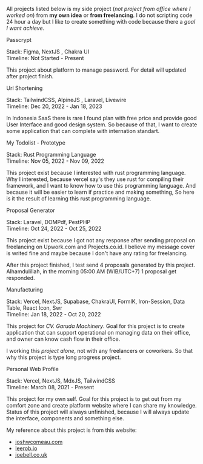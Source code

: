 

All projects listed below is my side project (_not project from office where I worked on_) from **my own idea** or **from freelancing**. 
I do not scripting code 24 hour a day but I like to create something with code because there a _goal I want achieve_.

<LinkHeader href="#">Passcrypt</LinkHeader>

Stack: Figma, NextJS , Chakra UI  
Timeline: Not Started - Present

This project about platform to manage password. For detail will updated after project finish.

<LinkHeader href="https://shortener.okumaru.my.id/">Url Shortening</LinkHeader>

Stack: TailwindCSS, AlpineJS , Laravel, Livewire  
Timeline: Dec 20, 2022 - Jan 18, 2023

In Indonesia SaaS there is rare I found plan with free price and provide good User Interface and good design system. 
So because of that, I want to create some application that can complete with internation standart.

<LinkHeader href="https://github.com/okumaru/rust-todolist">My Todolist - Prototype</LinkHeader>

Stack: Rust Programming Language  
Timeline: Nov 05, 2022 - Nov 09, 2022

This project exist because I interested with rust programming language. 
Why I interested, because vercel say's they use rust for compiling their framework, 
and I want to know how to use this programming language. 
And because it will be easier to learn if practice and making something, 
So here is it the result of learning this rust programming language.

<LinkHeader href="https://drive.google.com/drive/folders/1vyCs-bXzExVdfYVnCA4wfjvKjmERllZb?usp=sharing">Proposal Generator</LinkHeader>

Stack: Laravel, DOMPdf, PestPHP  
Timeline: Oct 24, 2022 - Oct 25, 2022

This project exist because I got not any response after sending proposal on freelancing on Upwork.com and Projects.co.id.
I believe my message cover is writed fine and maybe because I don't have any rating for freelancing.

After this project finished, I test send 4 proposals generated by this project.
Alhamdulillah, in the morning 05:00 AM (WIB/UTC+7) 1 proposal get responded.

<LinkHeader href="#">Manufacturing</LinkHeader>

Stack: Vercel, NextJS, Supabase, ChakraUI, FormIK, Iron-Session, Data Table, React Icon, Swr  
Timeline: Jan 18, 2022 - Oct 20, 2022

This project for <i>CV. Garuda Machinery</i>. 
Goal for this project is to create application that can support operational on managing data on their office, 
and owner can know cash flow in their office.   

I working this _project alone_, not with any freelancers or coworkers. 
So that why this project is type long progress project.

<LinkHeader href="/">Personal Web Profile</LinkHeader>

Stack: Vercel, NextJS, MdxJS, TailwindCSS  
Timeline: March 08, 2021 - Present

This project for my own self. 
Goal for this project is to get out from my comfort zone and create platform website where I can share my knowledge. 
Status of this project will always unfinished, because I will always update the interface, components and something else.


My reference about this project is from this website:
- [joshwcomeau.com](https://www.joshwcomeau.com/)
- [leerob.io](https://leerob.io/)
- [joebell.co.uk](https://joebell.co.uk/)
